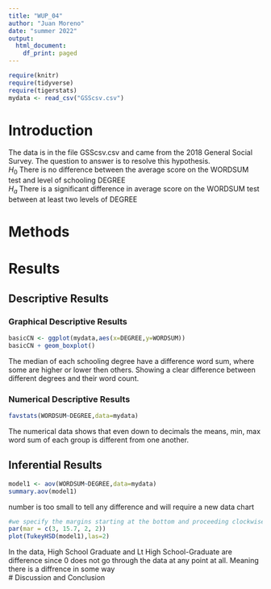 ```yaml
---
title: "WUP_04"
author: "Juan Moreno"
date: "summer 2022"
output:
  html_document:
    df_print: paged
---
```


```r
require(knitr)
require(tidyverse)
require(tigerstats)
mydata <- read_csv("GSScsv.csv")

```

# Introduction

<!--In this section you explain what you are trying to show.  Where did the data come from?  What is the research or other question you are trying to answer?!-->

The data is in the file GSScsv.csv and came from the 2018 General Social Survey.  The question to answer is to resolve this hypothesis.  
$H_0$ There is no difference between the average score on the WORDSUM test and level of schooling DEGREE  
$H_a$ There is a significant difference in average score on the WORDSUM test between at least two levels of DEGREE  

# Methods

<!--Decide on your methods:  use "variable analysis" or other appropriate descriptors.  Make sure to choose at least one graphical method and at least one numerical method.!-->

# Results

<!--Divide this section into two sub-sections:  One for your descriptive  results and one for your inferential results.!-->

## Descriptive Results

### Graphical Descriptive Results

<!--Graphical results here.  Make sure to show your code.  Provide appropriate labels for axes, giving units if possible, and provide a good title for the graph, too.  Use the graphical results to describe the patterns if any that exist in the data as focused toward the research question!-->
```r
basicCN <- ggplot(mydata,aes(x=DEGREE,y=WORDSUM))
basicCN + geom_boxplot()
```

The median of each schooling degree have a difference word sum, where some   are higher or lower then others. Showing a clear difference between  different degrees and their word count.  

### Numerical Descriptive Results

<!--Numerical results go here. Use the numerical results to describe the patterns if any that exist in the data as focused toward the research question!-->

```r
favstats(WORDSUM~DEGREE,data=mydata)
```
The numerical data shows that even down to decimals the means, min, max   word sum of each group is different from one another.  


## Inferential Results

<!--State hypothesis clearly.  Make sure your discussion of the inferential test covers all the aspects that the test output produces, such as test statistic, p-value etc.  Make a decision about the null hypothesis, explain the assumptions on which the selected test/procedure was based, and why the chosen procedure satisfys the assumptions and is appropriate to answer the research question!-->
```r
model1 <- aov(WORDSUM~DEGREE,data=mydata)
summary.aov(model1)
```
number is too small to tell any difference and will require a new data   chart  

```r
#we specify the margins starting at the bottom and proceeding clockwise - thus 8.7 is the left side margin to hold the names of the factors
par(mar = c(3, 15.7, 2, 2))
plot(TukeyHSD(model1),las=2)
```

In the data, High School Graduate and Lt High School-Graduate are   difference since 0 does not go through the data at any point at all.   Meaning there is a diffrence in some way  
# Discussion and Conclusion

<!--Discussion and conclusion here.  If you found a relationship be sure to consider whether the relationship occurs because one of the variavbles causes the other, or whether they perhasps are related for some other reason.  Watch the chapter 6 videos from the GeorgeTown videos collection.!-->


